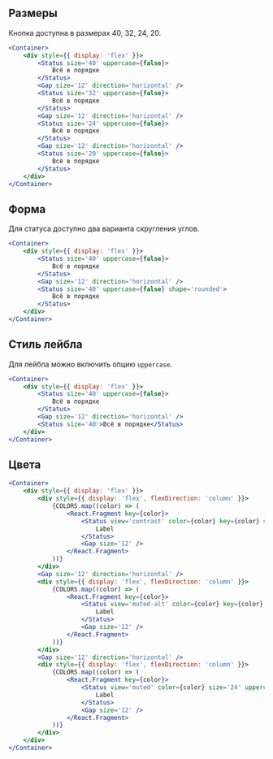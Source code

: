 ## Размеры

Кнопка доступна в размерах 40, 32, 24, 20.

```jsx live
<Container>
    <div style={{ display: 'flex' }}>
        <Status size='40' uppercase={false}>
            Всё в порядке
        </Status>
        <Gap size='12' direction='horizontal' />
        <Status size='32' uppercase={false}>
            Всё в порядке
        </Status>
        <Gap size='12' direction='horizontal' />
        <Status size='24' uppercase={false}>
            Всё в порядке
        </Status>
        <Gap size='12' direction='horizontal' />
        <Status size='20' uppercase={false}>
            Всё в порядке
        </Status>
    </div>
</Container>
```

## Форма

Для статуса доступно два варианта скругления углов.

```jsx live
<Container>
    <div style={{ display: 'flex' }}>
        <Status size='40' uppercase={false}>
            Всё в порядке
        </Status>
        <Gap size='12' direction='horizontal' />
        <Status size='40' uppercase={false} shape='rounded'>
            Всё в порядке
        </Status>
    </div>
</Container>
```

## Стиль лейбла

Для лейбла можно включить опцию `uppercase`.

```jsx live
<Container>
    <div style={{ display: 'flex' }}>
        <Status size='40' uppercase={false}>
            Всё в порядке
        </Status>
        <Gap size='12' direction='horizontal' />
        <Status size='40'>Всё в порядке</Status>
    </div>
</Container>
```

## Цвета

```jsx live
<Container>
    <div style={{ display: 'flex' }}>
        <div style={{ display: 'flex', flexDirection: 'column' }}>
            {COLORS.map((color) => (
                <React.Fragment key={color}>
                    <Status view='contrast' color={color} key={color} size='24' uppercase={false}>
                        Label
                    </Status>
                    <Gap size='12' />
                </React.Fragment>
            ))}
        </div>
        <Gap size='12' direction='horizontal' />
        <div style={{ display: 'flex', flexDirection: 'column' }}>
            {COLORS.map((color) => (
                <React.Fragment key={color}>
                    <Status view='muted-alt' color={color} key={color} size='24' uppercase={false}>
                        Label
                    </Status>
                    <Gap size='12' />
                </React.Fragment>
            ))}
        </div>
        <Gap size='12' direction='horizontal' />
        <div style={{ display: 'flex', flexDirection: 'column' }}>
            {COLORS.map((color) => (
                <React.Fragment key={color}>
                    <Status view='muted' color={color} size='24' uppercase={false}>
                        Label
                    </Status>
                    <Gap size='12' />
                </React.Fragment>
            ))}
        </div>
    </div>
</Container>
```
